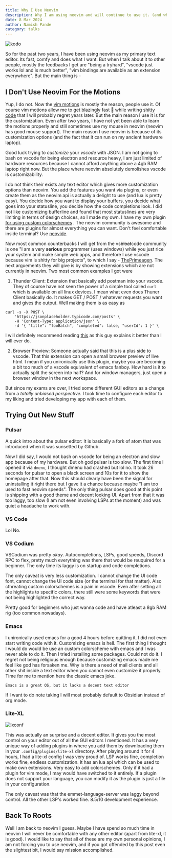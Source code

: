```yaml
---
title: Why I Use Neovim 
description: Why I am using neovim and will continue to use it. (and why I can not use other editors)
date: 8 Mar 2024
author: Namish Pande
category: talks
---
```


![kodo](https://i.imgur.com/ivD6mq8.png)

So for the past two years, I have been using neovim as my primary text editor. Its fast, comfy and does what I want. But when I talk about it to other people, mostly the feedbacks I get are "being a tryhard", "vscode just works lol and is much better", "vim bindings are available as an extension everywhere". But the main thing is -

## I Don't Use Neovim For the Motions

Yup, I do not. Now the [vim motions](https://www.youtube.com/watch?v=y6VJBeZEDZU) is mostly the reason, people use it. Of course vim motions allow me to get blazingly fast 🚀  while writing [shitty code](/blog/how-to-not-make-quiz) that I will probably regret years later. But the main reason I use it is for the customization. Even after two years, I have not yet been able to learn the motions properly and still sometimes use my mouse in neovim (neovim has good mouse support). The main reason I use neovim is because of its customization options (and the fact that it can run on my ancient hardware laptop).

Good luck trying to _customize_ your _vscode_ with JSON. I am not going to bash on vscode for being electron and resource heavy, I am just limited of hardware resources because I cannot afford anything above a 4gb RAM laptop right now. But the place where neovim absolutely demolishes vscode is customizability.

I do not think their exists any text editor which gives more customization options than neovim. You add the features you want via plugins, or even create them as the neovim api is actually a delight to use (and lua is pretty easy). You decide how you want to display your buffers, you decide what goes into your statusline, you decide how the code completions look. I did not like customizing bufferline and found that most statuslines are very limiting in terms of design choices, so I made my own. I have my own plugin [for using custom colorschemes](https://github.com/chadcat7/prism) . The neovim community is awesome and there are plugins for almost everything you can want. Don't feel comfortable inside terminal? Use [neovide](https://neovide.dev/). 

Now most common counterbacks I will get from the vs<s>bloat</s>code community is one "I am a very **serious** programmer (uses windows) while you just rice your system and make simple web apps, and therefore I use vscode because vim is shitty for big projects", to which I say - [ThePrimeagen](https://www.youtube.com/@ThePrimeagen). The next arguements they will give is by showing extensions which are not currently in neovim. Two most common examples I got were 

1. Thunder Client: Extension that basically add postman into your vscode. They of course have not seen the power of a simple tool called `curl` which is available on all linux devices. I mean what even does Thuner Client basically do. It makes GET / POST / whatever requests you want and gives the output. Well making them is as easy as

```
curl -s -X POST \
    'https://jsonplaceholder.typicode.com/posts' \
    -H 'Content-Type: application/json' \
    -d '{ "title": "fooBatch", "completed": false, "userId": 1 }' \
```

I will definitely recommend reading [this](https://maw.sh/blog/no-more-postman-just-curl-and-vim/) as this guy explains it better than I will ever do.

2. Browser Preview: Someone actually said that this is a plus side to vscode. That this extension can open a small browser preview of live html. I mean if you unironically use this plugin, maybe you are becoming a bit too much of a vscode equivalent of emacs fanboy. How hard is it to actually split the screen into half? And for window managers, just open a browser window in the next workspace.

But since my exams are over, I tried some different GUI editors as a change from a _totally unbiased perspective._ I took time to configure each editor to my liking and tried developing my app with each of them.

## Trying Out New Stuff 

### Pulsar

A quick intro about the pulsar editor: It is basically a fork of atom that was introduced when it was sunsetted by Github.

Now I did say, I would not bash on vscode for being an electron and slow app because of my hardware. But oh god pulsar is too slow. The first time I opened it via `dmenu`, I thought dmenu had crashed but lol no. It took 26 seconds for pulsar to open a black screen and 10s for it to show the homepage after that. Now this should clearly have been the signal for uninstalling it right there but I gave it a chance because maybe "I am too used to fast neovim speeds". The only thing pulsar does good at this point is shipping with a good theme and decent looking UI. Apart from that it was too laggy, too slow (I am not even involving LSPs at the moment) and was quiet a headache to work with.

### VS Code

Lol No.

### VS Codium

VSCodium was pretty _okay_. Autocompletions, LSPs, good speeds, Discord RPC to flex, pretty much everything was there that would be reuquired for a beginner. The only time its laggy is on startup and code completions.

The only caveat is very less customization. I cannot change the UI code font, cannot change the UI code size (or the terminal for that matter). Also cthreating custom colorschemes is a pain in vscode. Even after setting all the highlights to specific colors, there still were some keywords that were not being highlighted the correct way.

Pretty good for beginners who just wanna code and have atleast a 8gb RAM rig (too common nowadays).

### Emacs

I unironically used emacs for a good 4 hours before quitting it. I did not even start writing code with it. Customizing emacs is hell. The first thing I thought I would do would be use an custom colorscheme with emacs and I was never able to do it. Then I tried installing some packages. Could not do it. I regret not being religious enough because customizing emacs made me feel like god has forsaken me. Why is there a need of mail clients and all other shit inside a text editor when you cannot even customize it properly. Time for me to mention here the classic emacs joke.

```
Emacs is a great OS, but it lacks a decent text editor
```

If I want to do note taking I will most probably default to Obsidian instead of org mode.

### Lite-XL

![lxconf](https://camo.githubusercontent.com/90dee7fba14bff872b4d79946e6dc9e8dd1019fdcc77cab287264c7a9db5a497/68747470733a2f2f692e696d6775722e636f6d2f344b4d757670762e706e67)

This was actually an surprise and a decent editor. It gives you the most control on your editor out of all the GUI editors I mentioned. It has a very unique way of adding plugins in where you add them by downloading them in your `.config/plugins/lite-xl` directory. After playing around it for 4 hours, I had a lite-xl config I was very proud of. LSP works fine, completion works fine, endless customization. It has an lua api which can be used to make own extensions. Very easy to add colorschemes. Only if it had a plugin for vim mode, I may would have switched to it entirely. If a plugin does not support your language, you can modify it as the plugin is just a file in your configuration.  

The only caveat was that the emmet-language-server was laggy beyond control. All the other LSP's worked fine. 8.5/10 development experience.

## Back To Roots

Well I am back to neovim I guess. Maybe I have spend so much time in neovim I will never be comfortable with any other editor (apart from lite-xl, it is good). I would like to say that all of these are my own personal opinions, I am not forcing you to use neovim, and if you got offended by this post even the slightest bit, I would say mission accomplished.

